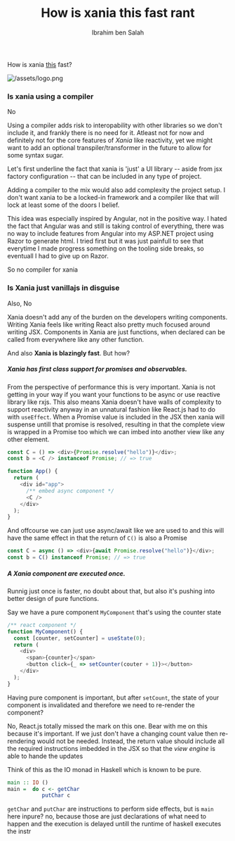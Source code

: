 ﻿---
author: Ibrahim ben Salah
datetime: 2022-12-08
title: How is xania this fast rant
featured: false
draft: false
tags:
  - react
  - comparison
  - xania
  - closures
ogImage: ""
description: Performance
---

How is xania [this](https://krausest.github.io/js-framework-benchmark/2022/table_chrome_104_windows.html) fast?

![/assets/logo.png](/assets/xania-architecture.svg)

### Is xania using a compiler

No

Using a compiler adds risk to interopability with other libraries so we don't include it, and frankly there is no need for it.
Atleast not for now and definitely not for the core features of _Xania_ like reactivity, yet we might want to add an optional transpiler/transformer in the future to allow for some syntax sugar.

Let's first underline the fact that xania is 'just' a UI library -- aside from jsx factory configuration -- that can be included in any type of project.

Adding a compiler to the mix would also add complexity the project setup. I don't want xania to be a locked-in framework and a compiler like that will lock at least some of the doors I belief.

This idea was especially inspired by Angular, not in the positive way. I hated the fact that Angular was and still is taking control of everything, there was no way to include features from Angular into my ASP.NET project using Razor to generate html. I tried first but it was just painfull to see that everytime I made progress something on the tooling side breaks, so eventuall I had to give up on Razor.

So no compiler for xania

### Is Xania just vanillajs in disguise

Also, No

Xania doesn't add any of the burden on the developers writing components. Writing Xania feels like writing React also pretty much focused around writing JSX. Components in Xania are just functions, when declared can be called from everywhere like any other function.

And also **Xania is blazingly fast**. But how?

##### Xania has first class support for promises and observables.

From the perspective of performance this is very important. Xania is not getting in your way if you want your functions to be async or use reactive library like rxjs.
This also means Xania doesn't have walls of complexity to support reactivity anyway in an unnatural fashion like React.js had to do with `useEffect`.
When a Promise value is included in the JSX then xania will suspense untill that promise is resolved, resulting in that the complete view is wrapped in a Promise too which we can imbed into another view like any other element.

```typescript
const C = () => <div>{Promise.resolve("hello")}</div>;
const b = <C /> instanceof Promise; // => true

function App() {
  return (
    <div id="app">
      /** embed async component */
      <C />
    </div>
  );
}
```

And offcourse we can just use async/await like we are used to and this will have the same effect in that the return of `C()` is also a Promise

```typescript
const C = async () => <div>{await Promise.resolve("hello")}</div>;
const b = C() instanceof Promise; // => true
```

##### A Xania component are executed once.

Runnig just once is faster, no doubt about that, but also it's pushing into better design of pure functions.

Say we have a pure component `MyComponent` that's using the counter state

```typescript
/** react component */
function MyComponent() {
  const [counter, setCounter] = useState(0);
  return (
    <div>
      <span>{counter}</span>
      <button click={_ => setCounter(couter + 1)}></button>
    </div>
  );
}
```

Having pure component is important, but after `setCount`, the state of your component is invalidated and therefore we need to re-render the component?

No, React.js totally missed the mark on this one.
Bear with me on this because it's important.
If we just don't have a changing count value then re-rendering would not be needed. Instead, the return value should include all the required instructions imbedded in the JSX so that the _view engine_ is able to hande the updates

Think of this as the IO monad in Haskell which is known to be pure.

```haskell
main :: IO ()
main =  do c <- getChar
           putChar c
```

`getChar` and `putChar` are instructions to perform side effects, but is `main` here inpure? no, because those are just declarations of what need to happen and the execution is delayed untill the runtime of haskell executes the instr

